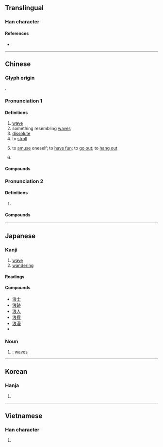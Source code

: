 {{character info}}
==Translingual==

===Han character===
{{Han char|rn=85|rad=水|as=07|sn=10|four=37132|canj=EIAV|ids=⿰氵良}}

====References====
* {{Han ref|kx=0624.180|dkj=17482|dj=1022.030|hdz=31634.060|uh=6D6A|ud=28010|bh=AEF6|bd=44790}}

----

==Chinese==
{{zh-forms}}

===Glyph origin===
{{Han etym}}
{{Han compound|水|良|ls=psc|c1=s|c2=p}}.

===Pronunciation 1===
{{zh-pron
|m=làng
|ma=y
|dg=лон3
|c=long6
|h=pfs=long;gd=long4
|mn=lōng
|mn-t=lang6/neng7
|mn-t_note=lang6 - literary; neng7 - vernacular
|w=3laan
|mc=2
|oc=n,2
|cat=n,a,v,pn
}}

====Definitions====
{{zh-hanzi}}

# [[wave]]
# something resembling [[wave]]s
# [[dissolute]]
# to [[stroll]]
#: {{zh-syn|逛}}
# {{lb|zh|dialectal Mandarin|or|slang}} to [[amuse]] oneself; to [[have fun]]; to [[go out]]; to [[hang out]]
# {{surname|zh}}

====Compounds====
{{zh-der|浪潮|浪船|浪花|浪跡|浪漫|浪木|浪濤|浪游|浪費|壯浪|孟浪輕狂|博浪|孟浪|平風靜浪|巨浪|一浪淌|乘風破浪|大浪|勃浪鼓|大風大浪|健浪|博浪鼓|博浪沙|博浪飛椎|漫浪|掀風鼓浪|掀風播浪|浪浪|狂風駭浪|熱浪|狂濤駭浪|白浪掀天|浮浪|林浪|浪擲|淫情浪態|浪子回頭|浪得虛名|浪泊|浪淘沙|浪侃|撥浪鼓|浪漫曲|浪高|浪遊|流浪狗|波浪鼓|放浪不羈|狂濤巨浪|浮浪人|浪蕩乾坤|浪蝶游蜂|浪孟|浪漢|狂風大浪|浪漫樂派|浪事|流浪漢|浪莽|浪兒門|澎浪磯|浪人|浪濤澎湃|浪淘淘|波浪銳度|推濤作浪|浮花浪蕊|浪蝶狂蜂|破浪|浪子喪門|海浪|無風生浪|白頭浪|白浪|白浪滔滔|瘋狗浪|流浪兒|放浪形骸|浪頭|放浪|浪婆|浪吼風號|海口浪言|狂蜂浪蝶|浪跡萍蹤|浪靜風恬|潑浪鼓|無波無浪|浪蕩燈|浪言|浪子|潑聲浪氣|潑聲浪嗓|無風起浪|波開浪裂|浪聲顙氣|浪蕩|浮萍浪梗|浪跡江湖|浪跡天涯|浪跡天下|浪語|浪蕩子|浪舌|浪用|浪漫派|浪漫主義|浪浪宕宕|浪樣兒|浪板|浪恬波靜|浪士|波浪週期|波浪熱|波浪|游頭浪子|末浪|碧浪|捲浪翻波|流浪|樂浪|擺浪子|波浪阻力|風流博浪|風微浪穩|趁波逐浪|謔浪笑敖|逐浪隨波|風靜浪平|詼諧笑浪|衝浪|鋪張浪費|衝波激浪|輕浪浮薄|長風破浪|興風作浪|隨波逐浪|風吹浪打|踏浪兒|萍蹤浪影|龍江虎浪|鼓浪嶼|麥浪|趁浪逐波|驚風駭浪|驚濤駭浪|風平浪靜|駭浪|聲浪|風萍浪跡|風浪板|風恬浪靜|風大浪高|萍蹤浪跡|閒茶浪酒|縱浪|遊蜂浪蝶|腥浪|駭浪驚濤|謔浪|趕浪頭|辣浪|謔浪話頭|風浪|虛生浪死|浪河|浪峰|啟浪|多浪}}

===Pronunciation 2===
{{zh-pron
|m=láng
|c=long4
|mc=1
|oc=1
}}

====Definitions====
{{zh-hanzi}}

# {{zh-only|滄浪}}

====Compounds====
{{zh-der|滄浪亭|滄浪詩話|濯足滄浪|滄浪|濯纓滄浪}}

{{zh-cat|Elementary}}

----

==Japanese==

===Kanji===
{{ja-kanji|grade=c|rs=水07}}

# [[wave]]
# [[wandering]]

====Readings====
{{ja-readings
|goon=ろう
|kanon=ろう
|kanyoon=らん
|kun=なみ-
}}

====Compounds====
* [[浪士]]
* [[浪跡]]
* [[浪人]]
* [[浪費]]
* [[浪漫]]
* {{ja-r|津%浪|つ%なみ|[[tsunami]]}}

===Noun===
{{ja-noun|なみ}}

# {{alternative spelling of|ja|波}}: [[wave]]s

----

==Korean==

===Hanja===
{{ko-hanja|hangeul=[[랑]]>[[낭]]}}

# {{rfdef|ko|sort=水07}}

----

==Vietnamese==

===Han character===
{{vi-hantu|[[lảng]], [[lặng]], [[rằng]], [[lãng]], [[lăng]], [[trảng]]|rs=水07}}

# {{rfdef|vi|sort=水07}}